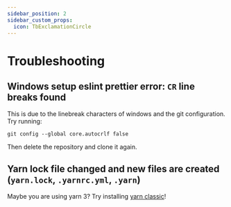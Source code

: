 ```yaml
---
sidebar_position: 2
sidebar_custom_props:
  icon: TbExclamationCircle
---
```


# Troubleshooting


## Windows setup eslint prettier error: `CR` line breaks found

This is due to the linebreak characters of windows and the git configuration. Try running:
```
git config --global core.autocrlf false
```

Then delete the repository and clone it again.


## Yarn lock file changed and new files are created (`yarn.lock`, `.yarnrc.yml`, `.yarn`)

Maybe you are using yarn 3? Try installing [yarn classic](https://classic.yarnpkg.com/lang/en/)!

